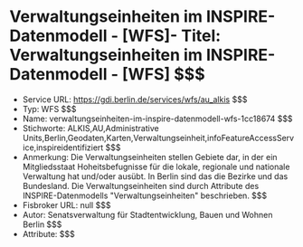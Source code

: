 # Verwaltungseinheiten im INSPIRE-Datenmodell - [WFS]- Titel: Verwaltungseinheiten im INSPIRE-Datenmodell - [WFS] $$$
- Service URL: https://gdi.berlin.de/services/wfs/au_alkis $$$
- Typ: WFS $$$
- Name: verwaltungseinheiten-im-inspire-datenmodell-wfs-1cc18674 $$$
- Stichworte: ALKIS,AU,Administrative Units,Berlin,Geodaten,Karten,Verwaltungseinheit,infoFeatureAccessService,inspireidentifiziert $$$
- Anmerkung: Die Verwaltungseinheiten stellen Gebiete dar, in der ein Mitgliedsstaat Hoheitsbefugnisse für die lokale, regionale und nationale Verwaltung hat und/oder ausübt. In Berlin sind das die Bezirke und das Bundesland. Die Verwaltungseinheiten sind durch Attribute des INSPIRE-Datenmodells "Verwaltungseinheiten" beschrieben. $$$
- Fisbroker URL: null $$$
- Autor: Senatsverwaltung für Stadtentwicklung, Bauen und Wohnen Berlin $$$
- Attribute:  $$$
